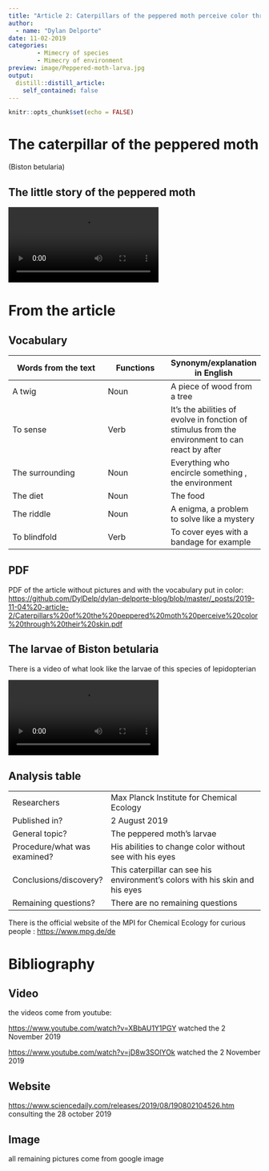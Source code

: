 ```yaml
---
title: "Article 2: Caterpillars of the peppered moth perceive color through their skin"  
author: 
  - name: "Dylan Delporte"
date: 11-02-2019
categories:
        - Mimecry of species
        - Mimecry of environment
preview: image/Peppered-moth-larva.jpg
output:
  distill::distill_article:
    self_contained: false
---
```


```r
knitr::opts_chunk$set(echo = FALSE)
```

# The caterpillar of the peppered moth 
(Biston betularia)

## The little story of the peppered moth 

![](image/Story_peppered_moth.MP4)

# From the article


## Vocabulary 

| Words from the text | Functions   |  Synonym/explanation in English |
| ------------------- | ------------|------------- |
| A twig  |  Noun | A piece of wood from a tree |
| To sense | Verb | It's the abilities of evolve in fonction of stimulus from the environment to can react by after |
| The surrounding | Noun  | Everything who encircle something , the environment |
| The diet | Noun | The food |
| The riddle | Noun | A enigma, a problem to solve like a mystery |
| To blindfold | Verb | To cover eyes with a bandage for example |


## PDF

PDF of the article without pictures and with the vocabulary put in color:
<https://github.com/DylDelp/dylan-delporte-blog/blob/master/_posts/2019-11-04%20-article-2/Caterpillars%20of%20the%20peppered%20moth%20perceive%20color%20through%20their%20skin.pdf>

## The larvae of Biston betularia

There is a video of what look like the larvae of this species of lepidopterian

![](image/peppered_moth.MP4)

## Analysis table 

|                              |                                                                     |
| ---------------------------- | ------------------------------------------------------------------- |
| Researchers                  | Max Planck Institute for Chemical Ecology |
| Published in?                | 2 August 2019  |
| General topic?               | The peppered moth's larvae |
| Procedure/what was examined? |  His abilities to change color without see with his eyes |
| Conclusions/discovery?       | This caterpillar can see his environment's colors with his skin and his eyes |
| Remaining questions?         | There are no remaining questions |

There is the official website of the MPI for Chemical Ecology for curious people  : <https://www.mpg.de/de>




# Bibliography
## Video 

the videos come from youtube: 

<https://www.youtube.com/watch?v=XBbAU1Y1PGY>  watched the 2 November 2019

<https://www.youtube.com/watch?v=jD8w3SOlYOk>  watched the 2 November 2019

## Website

<https://www.sciencedaily.com/releases/2019/08/190802104526.htm>
consulting the 28 october 2019

## Image 
all remaining pictures come from google image

